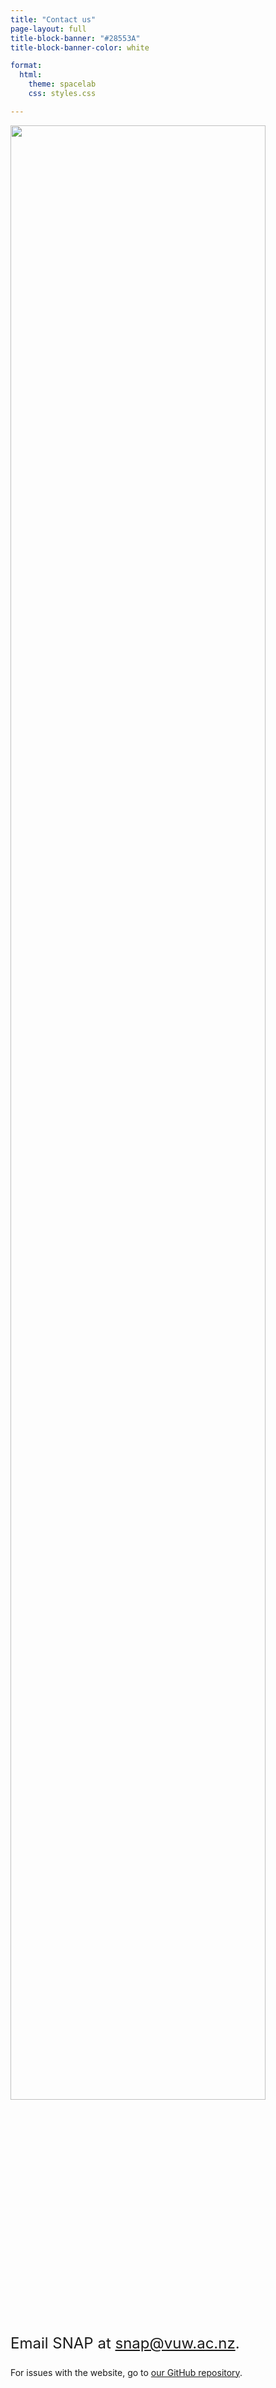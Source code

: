 ```yaml
---
title: "Contact us"
page-layout: full
title-block-banner: "#28553A"
title-block-banner-color: white

format:
  html:
    theme: spacelab
    css: styles.css

---
```

<style>
.quarto-title-block .quarto-title-banner {
  padding-bottom: 24px; # padding adjustment so logo is not cut-off
}
</style>

::: {.grid}
:::{.g-col-5}

![ ](images/snap_logo_large.png){fig-align="center" width="90%"}

:::
::: {.g-col-7}

<p style="font-size:24px">Email SNAP at <a href="mailto:snap@vuw.ac.nz">snap@vuw.ac.nz</a>.</p>

<p>For issues with the website, go to <a href="https://github.com/vuw-snap/SNAP-decisions-quarto">our GitHub repository</a>.</p>

:::
:::


